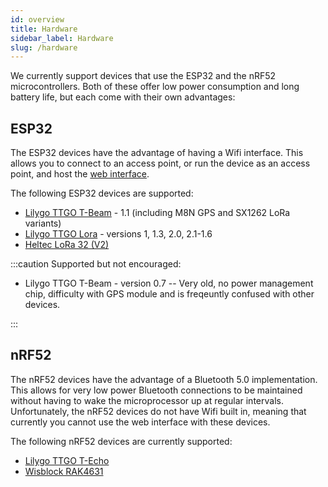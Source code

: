 ```yaml
---
id: overview
title: Hardware
sidebar_label: Hardware
slug: /hardware
---
```


We currently support devices that use the ESP32 and the nRF52 microcontrollers. Both of these offer low power consumption and long battery life, but each come with their own advantages:

## ESP32

The ESP32 devices have the advantage of having a Wifi interface. This allows you to connect to an access point, or run the device as an access point, and host the [web interface](/docs/software/web/web-app-software).

The following ESP32 devices are supported:

- [Lilygo TTGO T-Beam](/docs/hardware/supported/tbeam) - 1.1 (including M8N GPS and SX1262 LoRa variants)
- [Lilygo TTGO Lora](/docs/hardware/supported/lora) - versions 1, 1.3, 2.0, 2.1-1.6
- [Heltec LoRa 32 (V2)](/docs/hardware/supported/heltec)

:::caution
Supported but not encouraged:

- Lilygo TTGO T-Beam - version 0.7 -- Very old, no power management chip, difficulty with GPS module and is freqeuntly confused with other devices.

:::

## nRF52

The nRF52 devices have the advantage of a Bluetooth 5.0 implementation. This allows for very low power Bluetooth connections to be maintained without having to wake the microprocessor up at regular intervals. Unfortunately, the nRF52 devices do not have Wifi built in, meaning that currently you cannot use the web interface with these devices.

The following nRF52 devices are currently supported:

- [Lilygo TTGO T-Echo](/docs/hardware/supported/techo)
- [Wisblock RAK4631](/docs/hardware/supported/wisBlock)
